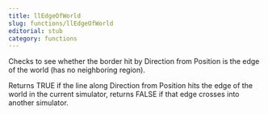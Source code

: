 ```yaml
---
title: llEdgeOfWorld
slug: functions/llEdgeOfWorld
editorial: stub
category: functions
---
```


<LSLFunction name="llEdgeOfWorld"/>

Checks to see whether the border hit by Direction from Position is the edge of the world (has no neighboring region).

Returns TRUE if the line along Direction from Position hits the edge of the world in the current simulator, returns FALSE if that edge crosses into another simulator.
